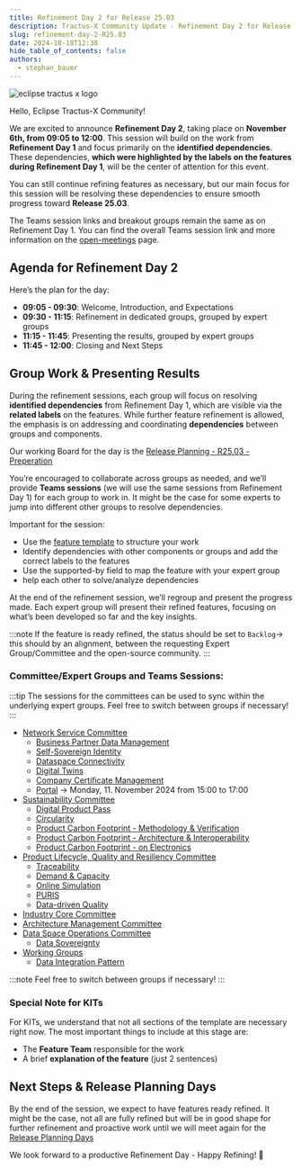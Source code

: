 ```yaml
---
title: Refinement Day 2 for Release 25.03
description: Tractus-X Community Update - Refinement Day 2 for Release 25.03
slug: refinement-day-2-R25.03
date: 2024-10-10T12:38
hide_table_of_contents: false
authors:
  - stephan_bauer
---
```



![eclipse tractus x logo](@site/static/img/Tractus-X_openplanning.png)


Hello, Eclipse Tractus-X Community!

We are excited to announce **Refinement Day 2**, taking place on **November 6th, from 09:05 to 12:00**. This session will build on the work from **Refinement Day 1**
and focus primarily on the **identified dependencies**. These dependencies, **which were highlighted by the labels on the features during Refinement Day 1**, will be the
center of attention for this event.

You can still continue refining features as necessary, but our main focus for this session will be resolving these dependencies to ensure smooth progress toward **Release 25.03**.

The Teams session links and breakout groups remain the same as on Refinement Day 1. You can find the overall Teams session link and more information on the
[open-meetings](https://eclipse-tractusx.github.io/community/open-meetings#Refinement%20Day%202%20-%20Release%2025.03) page.

<!--truncate-->

## Agenda for Refinement Day 2

Here’s the plan for the day:
- **09:05 - 09:30**: Welcome, Introduction, and Expectations
- **09:30 - 11:15**: Refinement in dedicated groups, grouped by expert groups
- **11:15 - 11:45**: Presenting the results, grouped by expert groups
- **11:45 - 12:00**: Closing and Next Steps

## Group Work & Presenting Results

During the refinement sessions, each group will focus on resolving **identified dependencies** from Refinement Day 1, which are visible via the **related labels** on the features.
While further feature refinement is allowed, the emphasis is on addressing and coordinating **dependencies** between groups and components.

Our working Board for the day is the [Release Planning - R25.03 - Preperation](https://github.com/orgs/eclipse-tractusx/projects/26/views/36)

You’re encouraged to collaborate across groups as needed, and we’ll provide **Teams sessions** (we will use the same sessions from Refinement Day 1) for each group to work in.
It might be the case for some experts to jump into different other groups to resolve dependencies.

Important for the session:
- Use the [feature template](https://github.com/eclipse-tractusx/sig-release/issues/new?assignees=&labels=&projects=&template=1_feature_template.md) to structure your work
- Identify dependencies with other components or groups and add the correct labels to the features
- Use the supported-by field to map the feature with your expert group
- help each other to solve/analyze dependencies

At the end of the refinement session, we’ll regroup and present the progress made. Each expert group will present their refined features, focusing on what’s been developed so far and the key insights.

:::note
If the feature is ready refined, the status should be set to `Backlog`-> this should by an alignment, between the requesting Expert Group/Committee and the open-source community.
:::

### Committee/Expert Groups and Teams Sessions:

:::tip
The sessions for the committees can be used to sync within the underlying expert groups. Feel free to switch between groups if necessary!
:::

- [Network Service Committee](https://teams.microsoft.com/l/meetup-join/19%3ameeting_MDM1MjE2NmQtMDU5NC00MjM2LTlkOGEtZWI1YTM0MzBjMTkw%40thread.v2/0?context=%7b%22Tid%22%3a%221ad22c6d-2f08-4f05-a0ba-e17f6ce88380%22%2c%22Oid%22%3a%22a8b7a5ee-66ff-4695-afa2-08f893d8aaf6%22%7d)
  - [Business Partner Data Management](https://teams.microsoft.com/l/meetup-join/19%3ameeting_YThmNzMzODAtM2M0NS00MGVjLWJiNjMtODA5Njk3OWY4ODFi%40thread.v2/0?context=%7b%22Tid%22%3a%221ad22c6d-2f08-4f05-a0ba-e17f6ce88380%22%2c%22Oid%22%3a%22a8b7a5ee-66ff-4695-afa2-08f893d8aaf6%22%7d)
  - [Self-Sovereign Identity](https://teams.microsoft.com/l/meetup-join/19%3ameeting_MGY3YzE1OTAtMDgxMS00YTVhLWE2ODYtMzM4MDMxZTk5MWJh%40thread.v2/0?context=%7b%22Tid%22%3a%221ad22c6d-2f08-4f05-a0ba-e17f6ce88380%22%2c%22Oid%22%3a%22a8b7a5ee-66ff-4695-afa2-08f893d8aaf6%22%7d)
  - [Dataspace Connectivity](https://teams.microsoft.com/l/meetup-join/19%3ameeting_ZTJmYzdmOGMtOGE3Mi00YjkzLThlZTEtMTliNzJiZDljMTZl%40thread.v2/0?context=%7b%22Tid%22%3a%221ad22c6d-2f08-4f05-a0ba-e17f6ce88380%22%2c%22Oid%22%3a%22a8b7a5ee-66ff-4695-afa2-08f893d8aaf6%22%7d)
  - [Digital Twins](https://teams.microsoft.com/l/meetup-join/19%3ameeting_NDkyMWZmNDMtYmYzYi00MGM4LTg5NmUtNDIzZGJiZjFmZTIz%40thread.v2/0?context=%7b%22Tid%22%3a%221ad22c6d-2f08-4f05-a0ba-e17f6ce88380%22%2c%22Oid%22%3a%22a8b7a5ee-66ff-4695-afa2-08f893d8aaf6%22%7d)
  - [Company Certificate Management](https://teams.microsoft.com/l/meetup-join/19%3ameeting_ZDVhNGMzYjAtNTk1MC00NTZlLWI1NzgtYjE0MjQ2NDgxOTJj%40thread.v2/0?context=%7b%22Tid%22%3a%221ad22c6d-2f08-4f05-a0ba-e17f6ce88380%22%2c%22Oid%22%3a%22a8b7a5ee-66ff-4695-afa2-08f893d8aaf6%22%7d)
  - [Portal](https://teams.microsoft.com/l/meetup-join/19%3ameeting_OWM3YjUyYmMtOGQ1MS00M2JlLTliMjYtZTAxN2NkZTE5Njk4%40thread.v2/0?context=%7b%22Tid%22%3a%221ad22c6d-2f08-4f05-a0ba-e17f6ce88380%22%2c%22Oid%22%3a%22a8b7a5ee-66ff-4695-afa2-08f893d8aaf6%22%7d) -> Monday, 11. November 2024 from 15:00 to 17:00
- [Sustainability Committee](https://teams.microsoft.com/l/meetup-join/19%3ameeting_Y2Y1YTY3ZGQtMzEzOC00MGJmLTk1ZjEtOTBhZjgxMWVkZjBi%40thread.v2/0?context=%7b%22Tid%22%3a%221ad22c6d-2f08-4f05-a0ba-e17f6ce88380%22%2c%22Oid%22%3a%22a8b7a5ee-66ff-4695-afa2-08f893d8aaf6%22%7d)
  - [Digital Product Pass](https://teams.microsoft.com/l/meetup-join/19%3ameeting_ZTQxMWY0YzgtYmM5MS00ZTA4LWE2YTUtMzk5Y2Y2NmZmNjJl%40thread.v2/0?context=%7b%22Tid%22%3a%221ad22c6d-2f08-4f05-a0ba-e17f6ce88380%22%2c%22Oid%22%3a%22a8b7a5ee-66ff-4695-afa2-08f893d8aaf6%22%7d)
  - [Circularity](https://teams.microsoft.com/l/meetup-join/19%3ameeting_NDMxOGM2YTItZGVhOC00N2EzLTlmMGEtYWJmYjYwOWFmMjk4%40thread.v2/0?context=%7b%22Tid%22%3a%221ad22c6d-2f08-4f05-a0ba-e17f6ce88380%22%2c%22Oid%22%3a%22a8b7a5ee-66ff-4695-afa2-08f893d8aaf6%22%7d)
  - [Product Carbon Footprint - Methodology & Verification](https://teams.microsoft.com/l/meetup-join/19%3ameeting_MDIwMmQ3MGQtZWQ1Mi00YzQ5LTg3MjMtMmM3MWY1OGRlYmM2%40thread.v2/0?context=%7b%22Tid%22%3a%221ad22c6d-2f08-4f05-a0ba-e17f6ce88380%22%2c%22Oid%22%3a%22a8b7a5ee-66ff-4695-afa2-08f893d8aaf6%22%7d)
  - [Product Carbon Footprint - Architecture & Interoperability](https://teams.microsoft.com/l/meetup-join/19%3ameeting_NjFlZWYzNWYtNTViMy00NmExLTljOGYtYWE0N2U5MmQ3MzI3%40thread.v2/0?context=%7b%22Tid%22%3a%221ad22c6d-2f08-4f05-a0ba-e17f6ce88380%22%2c%22Oid%22%3a%22a8b7a5ee-66ff-4695-afa2-08f893d8aaf6%22%7d)
  - [Product Carbon Footprint - on Electronics](https://teams.microsoft.com/l/meetup-join/19%3ameeting_NWI1MzJmMzQtODliOC00ZDM0LTk0ZDgtMDdmYTljMGUxZjE3%40thread.v2/0?context=%7b%22Tid%22%3a%221ad22c6d-2f08-4f05-a0ba-e17f6ce88380%22%2c%22Oid%22%3a%22a8b7a5ee-66ff-4695-afa2-08f893d8aaf6%22%7d)
- [Product Lifecycle, Quality and Resiliency Committee](https://teams.microsoft.com/l/meetup-join/19%3ameeting_YmFhNDllOWItMWFiYi00MzBhLTkwZDMtM2FiOGZjOTAwY2E4%40thread.v2/0?context=%7b%22Tid%22%3a%221ad22c6d-2f08-4f05-a0ba-e17f6ce88380%22%2c%22Oid%22%3a%22a8b7a5ee-66ff-4695-afa2-08f893d8aaf6%22%7d)
  - [Traceability](https://teams.microsoft.com/l/meetup-join/19%3ameeting_MTRmZjI5Y2EtZmZjYy00ZDcxLWIyMTItMzc0YzYwMzMwZGI3%40thread.v2/0?context=%7b%22Tid%22%3a%221ad22c6d-2f08-4f05-a0ba-e17f6ce88380%22%2c%22Oid%22%3a%22a8b7a5ee-66ff-4695-afa2-08f893d8aaf6%22%7d)
  - [Demand & Capacity](https://teams.microsoft.com/l/meetup-join/19%3ameeting_MzhhMDMwZDQtMWM5Ny00YjNlLWEyZDYtNjg1MTRlZTM0ZGI5%40thread.v2/0?context=%7b%22Tid%22%3a%221ad22c6d-2f08-4f05-a0ba-e17f6ce88380%22%2c%22Oid%22%3a%22a8b7a5ee-66ff-4695-afa2-08f893d8aaf6%22%7d)
  - [Online Simulation](https://teams.microsoft.com/l/meetup-join/19%3ameeting_NjUyMzRiYTItMDNhNC00YzJhLWE0MmItOGZjZGU2MDEzNWE1%40thread.v2/0?context=%7b%22Tid%22%3a%221ad22c6d-2f08-4f05-a0ba-e17f6ce88380%22%2c%22Oid%22%3a%22a8b7a5ee-66ff-4695-afa2-08f893d8aaf6%22%7d)
  - [PURIS](https://teams.microsoft.com/l/meetup-join/19%3ameeting_OWZhODUxZGMtMGExNS00Y2NiLThlM2YtM2ExMjYyM2IzZTkw%40thread.v2/0?context=%7b%22Tid%22%3a%221ad22c6d-2f08-4f05-a0ba-e17f6ce88380%22%2c%22Oid%22%3a%22a8b7a5ee-66ff-4695-afa2-08f893d8aaf6%22%7d)
  - [Data-driven Quality](https://teams.microsoft.com/l/meetup-join/19%3ameeting_ZDNjYTg5NjEtMGU1Mi00MWQ4LWI2ZTctZmQ5NDQwNmYzOGM1%40thread.v2/0?context=%7b%22Tid%22%3a%221ad22c6d-2f08-4f05-a0ba-e17f6ce88380%22%2c%22Oid%22%3a%22a8b7a5ee-66ff-4695-afa2-08f893d8aaf6%22%7d)
- [Industry Core Committee](https://teams.microsoft.com/l/meetup-join/19%3ameeting_NzUxYzNlZjYtNzdkMi00NTExLWEzMWItMDc0NTM1YjM4ZGM5%40thread.v2/0?context=%7b%22Tid%22%3a%221ad22c6d-2f08-4f05-a0ba-e17f6ce88380%22%2c%22Oid%22%3a%22a8b7a5ee-66ff-4695-afa2-08f893d8aaf6%22%7d)
- [Architecture Management Committee](https://teams.microsoft.com/l/meetup-join/19%3ameeting_NjI5YjNiNjItYTY4Ny00YTY0LTllNDAtZGRkMmMwYjA4OGRl%40thread.v2/0?context=%7b%22Tid%22%3a%221ad22c6d-2f08-4f05-a0ba-e17f6ce88380%22%2c%22Oid%22%3a%22a8b7a5ee-66ff-4695-afa2-08f893d8aaf6%22%7d)
- [Data Space Operations Committee](https://teams.microsoft.com/l/meetup-join/19%3ameeting_Mzk3N2ExMWMtNTk4ZS00ZjI0LWEzZjgtZDliOTM1MjE0ZmY0%40thread.v2/0?context=%7b%22Tid%22%3a%221ad22c6d-2f08-4f05-a0ba-e17f6ce88380%22%2c%22Oid%22%3a%22a8b7a5ee-66ff-4695-afa2-08f893d8aaf6%22%7d)
  - [Data Sovereignty](https://teams.microsoft.com/l/meetup-join/19%3ameeting_NWIwOGFiOGYtMjQ3Ni00YjA0LTg1N2MtNDJmMTQ0OGQ0ZTBm%40thread.v2/0?context=%7b%22Tid%22%3a%221ad22c6d-2f08-4f05-a0ba-e17f6ce88380%22%2c%22Oid%22%3a%22a8b7a5ee-66ff-4695-afa2-08f893d8aaf6%22%7d)
- [Working Groups](https://teams.microsoft.com/l/meetup-join/19%3ameeting_NjdmMTk2ZGEtMjFiMy00ZWIxLTllZDYtNTVlNTMwZDE5MjQ5%40thread.v2/0?context=%7b%22Tid%22%3a%221ad22c6d-2f08-4f05-a0ba-e17f6ce88380%22%2c%22Oid%22%3a%22a8b7a5ee-66ff-4695-afa2-08f893d8aaf6%22%7d)
  - [Data Integration Pattern](https://teams.microsoft.com/l/meetup-join/19%3ameeting_OTk4NTYxZDctYmQzMy00ZTRmLTg0YzctZjBiZGExODUxM2Uw%40thread.v2/0?context=%7b%22Tid%22%3a%221ad22c6d-2f08-4f05-a0ba-e17f6ce88380%22%2c%22Oid%22%3a%22a8b7a5ee-66ff-4695-afa2-08f893d8aaf6%22%7d)

:::note
Feel free to switch between groups if necessary!
:::

### Special Note for KITs

For KITs, we understand that not all sections of the template are necessary right now. The most important things to include at this stage are:
- The **Feature Team** responsible for the work
- A brief **explanation of the feature** (just 2 sentences)

## Next Steps & Release Planning Days

By the end of the session, we expect to have features ready refined. It might be the case, not all are fully refined but will be in good shape for further refinement and proactive work until we will meet again for the
[Release Planning Days](https://eclipse-tractusx.github.io/community/open-meetings#Release%20Planning%20Days%20-%20Release%2025.03)

We look forward to a productive Refinement Day - Happy Refining! 🚀

